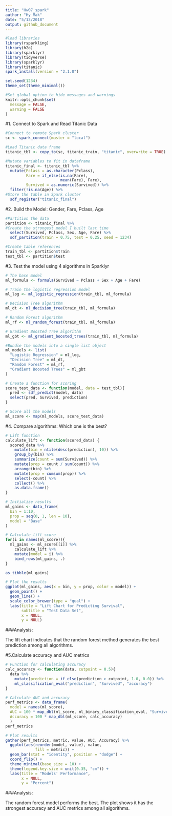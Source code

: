 ```yaml
---
title: "Hw07_spark"
author: "Hy Mak"
date: "5/13/2018"
output: github_document
---
```


```r
#load libraries
library(rsparkling)
library(h2o)
library(sparklyr)
library(tidyverse)
library(sparklyr)
library(titanic)
spark_install(version = "2.1.0")

set.seed(1234)
theme_set(theme_minimal())

#Set global option to hide messages and warnings
knitr::opts_chunk$set(
  message = FALSE,
  warning = FALSE
)

```

#1. Connect to Spark and Read Titanic Data

```r
#Connect to remote Spark cluster
sc <- spark_connect(master = "local")

#Load Titanic data frame
titanic_tbl <- copy_to(sc, titanic_train, "titanic", overwrite = TRUE)

#Mutate variables to fit in dataframe
titanic_final <- titanic_tbl %>% 
  mutate(Pclass = as.character(Pclass),
         Fare = if_else(is.na(Fare), 
                        mean(Fare), Fare),
         Survived = as.numeric(Survived)) %>%
  filter(!is.na(Age)) %>%
#Store the table in Spark cluster
  sdf_register("titanic_final")
```

#2. Build the Model: Gender, Fare, Pclass, Age

```r
#Partition the data
partition <- titanic_final %>%
#Create the strongest model I built last time
  select(Survived, Pclass, Sex, Age, Fare) %>%
  sdf_partition(train = 0.75, test = 0.25, seed = 1234)

#Create table references
train_tbl <- partition$train
test_tbl <- partition$test
```

#3. Test the model using 4 algorithms in Sparklyr

```r
# The base model
ml_formula <- formula(Survived ~ Pclass + Sex + Age + Fare)

# Train the logistic regression model
ml_log <- ml_logistic_regression(train_tbl, ml_formula)

# Decision Tree algorithm
ml_dt <- ml_decision_tree(train_tbl, ml_formula)

# Random Forest algorithm
ml_rf <- ml_random_forest(train_tbl, ml_formula)

# Gradient Boosted Tree algorithm
ml_gbt <- ml_gradient_boosted_trees(train_tbl, ml_formula)

#Bundle the models into a single list object
ml_models <- list(
  "Logistic Regression" = ml_log,
  "Decision Tree" = ml_dt,
  "Random Forest" = ml_rf,
  "Gradient Boosted Trees" = ml_gbt
)

# Create a function for scoring
score_test_data <- function(model, data = test_tbl){
  pred <- sdf_predict(model, data)
  select(pred, Survived, prediction)
}

# Score all the models
ml_score <- map(ml_models, score_test_data)
```

#4. Compare algorithms: Which one is the best?

```r
# Lift function
calculate_lift <- function(scored_data) {
  scored_data %>%
    mutate(bin = ntile(desc(prediction), 10)) %>% 
    group_by(bin) %>% 
    summarize(count = sum(Survived)) %>% 
    mutate(prop = count / sum(count)) %>% 
    arrange(bin) %>% 
    mutate(prop = cumsum(prop)) %>% 
    select(-count) %>% 
    collect() %>% 
    as.data.frame()
}

# Initialize results
ml_gains <- data_frame(
  bin = 1:10,
  prop = seq(0, 1, len = 10),
  model = "Base"
)

# Calculate lift score
for(i in names(ml_score)){
  ml_gains <- ml_score[[i]] %>%
    calculate_lift %>%
    mutate(model = i) %>%
    bind_rows(ml_gains, .)
}

as_tibble(ml_gains)

# Plot the results
ggplot(ml_gains, aes(x = bin, y = prop, color = model)) +
  geom_point() +
  geom_line() +
  scale_color_brewer(type = "qual") +
  labs(title = "Lift Chart for Predicting Survival",
       subtitle = "Test Data Set",
       x = NULL,
       y = NULL)
```

###Analysis: 

The lift chart indicates that the random forest method generates the best prediction among all algorithms.

#5.Calculate accuracy and AUC metrics

```r
# Function for calculating accuracy
calc_accuracy <- function(data, cutpoint = 0.5){
  data %>% 
    mutate(prediction = if_else(prediction > cutpoint, 1.0, 0.0)) %>%
    ml_classification_eval("prediction", "Survived", "accuracy")
}

# Calculate AUC and accuracy
perf_metrics <- data_frame(
  model = names(ml_score),
  AUC = 100 * map_dbl(ml_score, ml_binary_classification_eval, "Survived", "prediction"),
  Accuracy = 100 * map_dbl(ml_score, calc_accuracy)
  )
perf_metrics

# Plot results
gather(perf_metrics, metric, value, AUC, Accuracy) %>%
  ggplot(aes(reorder(model, value), value, 
             fill = metric)) + 
  geom_bar(stat = "identity", position = "dodge") + 
  coord_flip() +
  theme_minimal(base_size = 10) +
  theme(legend.key.size = unit(0.35, "cm")) +
  labs(title = "Models' Performance",
       x = NULL,
       y = "Percent")
```

###Analysis: 

The random forest model performs the best. The plot shows it has the strongest accuracy and AUC metrics among all algorithms. 